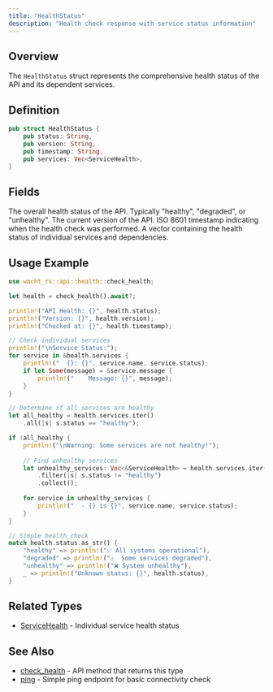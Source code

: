 ```yaml
---
title: "HealthStatus"
description: "Health check response with service status information"
---
```


## Overview

The `HealthStatus` struct represents the comprehensive health status of the API and its dependent services.

## Definition

```rust
pub struct HealthStatus {
    pub status: String,
    pub version: String,
    pub timestamp: String,
    pub services: Vec<ServiceHealth>,
}
```

## Fields

<ParamField path="status" type="String" required>
  The overall health status of the API. Typically "healthy", "degraded", or "unhealthy".
</ParamField>

<ParamField path="version" type="String" required>
  The current version of the API.
</ParamField>

<ParamField path="timestamp" type="String" required>
  ISO 8601 timestamp indicating when the health check was performed.
</ParamField>

<ParamField path="services" type="Vec<ServiceHealth>" required>
  A vector containing the health status of individual services and dependencies.
</ParamField>

## Usage Example

```rust
use wacht_rs::api::health::check_health;

let health = check_health().await?;

println!("API Health: {}", health.status);
println!("Version: {}", health.version);
println!("Checked at: {}", health.timestamp);

// Check individual services
println!("\nService Status:");
for service in &health.services {
    println!("  {}: {}", service.name, service.status);
    if let Some(message) = &service.message {
        println!("    Message: {}", message);
    }
}

// Determine if all services are healthy
let all_healthy = health.services.iter()
    .all(|s| s.status == "healthy");

if !all_healthy {
    println!("\nWarning: Some services are not healthy!");
    
    // Find unhealthy services
    let unhealthy_services: Vec<&ServiceHealth> = health.services.iter()
        .filter(|s| s.status != "healthy")
        .collect();
    
    for service in unhealthy_services {
        println!("  - {} is {}", service.name, service.status);
    }
}

// Simple health check
match health.status.as_str() {
    "healthy" => println!("✅ All systems operational"),
    "degraded" => println!("⚠️  Some services degraded"),
    "unhealthy" => println!("❌ System unhealthy"),
    _ => println!("Unknown status: {}", health.status),
}
```

## Related Types

- [ServiceHealth](/rust-sdk/types/service-health) - Individual service health status

## See Also

- [check_health](/rust-sdk/api/check-health) - API method that returns this type
- [ping](/rust-sdk/api/ping) - Simple ping endpoint for basic connectivity check